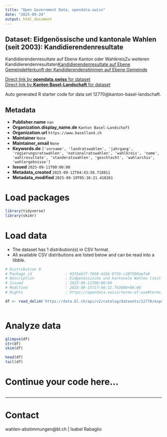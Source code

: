 ```yaml
---
title: "Open Government Data, opendata.swiss"
date: "2025-09-24"
output: html_document
---
```


## Dataset: Eidgenössische und kantonale Wahlen (seit 2003): Kandidierendenresultate

Kandidierendenresultate auf Ebene Kanton oder WahlkreisZu weiteren Kandidierendenresultaten[Kandidierendenresultate auf Ebene Gemeinde](https://data.bl.ch/explore/dataset/12780)[Herkunft der Kandidierendenstimmen auf Ebene Gemeinde](https://data.bl.ch/explore/dataset/12790)

[Direct link by **opendata.swiss** for dataset](https://opendata.swiss/de/dataset/eidgenossische-und-kantonale-wahlen-seit-2003-kandidierendenresultate)<br>
[Direct link by **Kanton Basel-Landschaft** for dataset](https://data.bl.ch/explore/dataset/12770/)

Auto generated R starter code for data set 12770@kanton-basel-landschaft.

## Metadata

- **Publisher.name** `nan`
- **Organization.display_name.de** `Kanton Basel-Landschaft`
- **Organization.url** `https://www.baselland.ch`
- **Maintainer** `None`
- **Maintainer_email** `None`
- **Keywords.de** `['vorname', 'landratswahlen', 'jahrgang', 'regierungsratswahlen', 'nationalratswahlen', 'wahlkreis', 'name', 'wahlresultate', 'standeratswahlen', 'geschlecht', 'wahlarchiv', 'wahlergebnisse']`
- **Issued** `2025-09-11T00:00:00`
- **Metadata_created** `2025-09-12T04:43:50.718811`
- **Metadata_modified** `2025-09-19T05:16:21.410261`


# Load packages

```r

library(tidyverse)
library(skimr)

```

# Load data

-   The dataset has 1 distribution(s) in CSV format.
-   All available CSV distributions are listed below and can be read into a tibble.

```r

# Distribution 0
# Package_id               : 0315ebf7-f838-4d1b-9733-c18f590aefa0
# Description              : Eidgenössische und kantonale Wahlen (seit 2003): Kandidierendenresultate (csv)
# Issued                   : 2025-09-11T00:00:00
# Modified                 : 2025-09-15T17:46:32.763000+00:00
# Rights                   : https://opendata.swiss/terms-of-use#terms_by

df <- read_delim('https://data.bl.ch/api/v2/catalog/datasets/12770/exports/csv?use_labels=true')



```

# Analyze data

```r

glimpse(df)
str(df)
skim(df)

head(df)
tail(df)

```

# Continue your code here...

```r

```

------------------------------------------------------------------------

# Contact

wahlen-abstimmungen@bl.ch | Isabel Rabaglio

